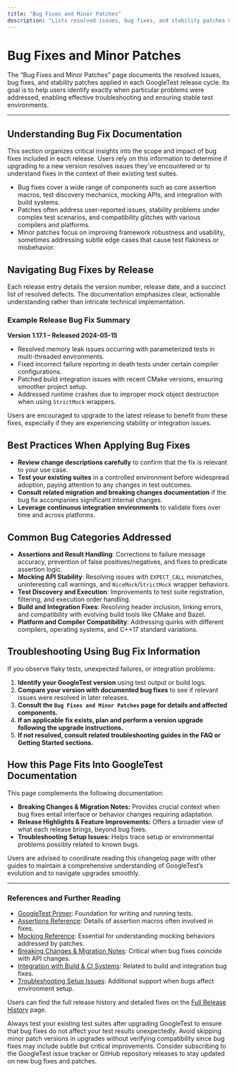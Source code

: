 ```yaml
---
title: "Bug Fixes and Minor Patches"
description: "Lists resolved issues, bug fixes, and stability patches made in each release cycle. Enables users to pinpoint when specific problems were addressed and supports robust troubleshooting."
---
```


# Bug Fixes and Minor Patches

The “Bug Fixes and Minor Patches” page documents the resolved issues, bug fixes, and stability patches applied in each GoogleTest release cycle. Its goal is to help users identify exactly when particular problems were addressed, enabling effective troubleshooting and ensuring stable test environments.

---

## Understanding Bug Fix Documentation

This section organizes critical insights into the scope and impact of bug fixes included in each release. Users rely on this information to determine if upgrading to a new version resolves issues they've encountered or to understand fixes in the context of their existing test suites.

- Bug fixes cover a wide range of components such as core assertion macros, test discovery mechanics, mocking APIs, and integration with build systems.
- Patches often address user-reported issues, stability problems under complex test scenarios, and compatibility glitches with various compilers and platforms.
- Minor patches focus on improving framework robustness and usability, sometimes addressing subtle edge cases that cause test flakiness or misbehavior.


## Navigating Bug Fixes by Release

Each release entry details the version number, release date, and a succinct list of resolved defects. The documentation emphasizes clear, actionable understanding rather than intricate technical implementation.

### Example Release Bug Fix Summary

**Version 1.17.1 – Released 2024-05-15**

- Resolved memory leak issues occurring with parameterized tests in multi-threaded environments.
- Fixed incorrect failure reporting in death tests under certain compiler configurations.
- Patched build integration issues with recent CMake versions, ensuring smoother project setup.
- Addressed runtime crashes due to improper mock object destruction when using `StrictMock` wrappers.

Users are encouraged to upgrade to the latest release to benefit from these fixes, especially if they are experiencing stability or integration issues.


## Best Practices When Applying Bug Fixes

- **Review change descriptions carefully** to confirm that the fix is relevant to your use case.
- **Test your existing suites** in a controlled environment before widespread adoption, paying attention to any changes in test outcomes.
- **Consult related migration and breaking changes documentation** if the bug fix accompanies significant internal changes.
- **Leverage continuous integration environments** to validate fixes over time and across platforms.


## Common Bug Categories Addressed

- **Assertions and Result Handling**: Corrections to failure message accuracy, prevention of false positives/negatives, and fixes to predicate assertion logic.
- **Mocking API Stability**: Resolving issues with `EXPECT_CALL` mismatches, uninteresting call warnings, and `NiceMock`/`StrictMock` wrapper behaviors.
- **Test Discovery and Execution**: Improvements to test suite registration, filtering, and execution order handling.
- **Build and Integration Fixes**: Resolving header inclusion, linking errors, and compatibility with evolving build tools like CMake and Bazel.
- **Platform and Compiler Compatibility**: Addressing quirks with different compilers, operating systems, and C++17 standard variations.


## Troubleshooting Using Bug Fix Information

If you observe flaky tests, unexpected failures, or integration problems:

1. **Identify your GoogleTest version** using test output or build logs.
2. **Compare your version with documented bug fixes** to see if relevant issues were resolved in later releases.
3. **Consult the `Bug Fixes and Minor Patches` page for details and affected components.**
4. **If an applicable fix exists, plan and perform a version upgrade following the upgrade instructions.**
5. **If not resolved, consult related troubleshooting guides in the FAQ or Getting Started sections.**


## How this Page Fits Into GoogleTest Documentation

This page complements the following documentation:

- **Breaking Changes & Migration Notes:** Provides crucial context when bug fixes entail interface or behavior changes requiring adaptation.
- **Release Highlights & Feature Improvements:** Offers a broader view of what each release brings, beyond bug fixes.
- **Troubleshooting Setup Issues:** Helps trace setup or environmental problems possibly related to known bugs.

Users are advised to coordinate reading this changelog page with other guides to maintain a comprehensive understanding of GoogleTest’s evolution and to navigate upgrades smoothly.


---

### References and Further Reading

- [GoogleTest Primer](../getting-started/docs/primer.md): Foundation for writing and running tests.
- [Assertions Reference](../reference/assertions.md): Details of assertion macros often involved in fixes.
- [Mocking Reference](../reference/mocking.md): Essential for understanding mocking behaviors addressed by patches.
- [Breaking Changes & Migration Notes](../changelog/breaking-changes-upgrade-guides/breaking-changes.mdx): Critical when bug fixes coincide with API changes.
- [Integration with Build & CI Systems](../overview/audience-usecases-integration/integration-points.mdx): Related to build and integration bug fixes.
- [Troubleshooting Setup Issues](../getting-started/project-setup-validation/troubleshooting-setup.mdx): Additional support when bugs affect environment setup.

Users can find the full release history and detailed fixes on the [Full Release History](../changelog/release-highlights/full-release-history.mdx) page.


<Tip>
Always test your existing test suites after upgrading GoogleTest to ensure that bug fixes do not affect your test results unexpectedly.
</Tip>

<Warning>
Avoid skipping minor patch versions in upgrades without verifying compatibility since bug fixes may include subtle but critical improvements.
</Warning>

<Info>
Consider subscribing to the GoogleTest issue tracker or GitHub repository releases to stay updated on new bug fixes and patches.
</Info>
